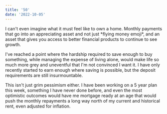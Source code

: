 ```yaml
---
title: '50'
date: '2022-10-05'
---
```


I can't even imagine what it must feel like to own a home. Monthly payments that go into an appreciating asset and not just \*flying money emoji\*, and an asset that gives you access to better financial products to continue to see growth.

I've reached a point where the hardship required to save enough to buy something, while managing the expense of living alone, would make life so much more grey and uneventful that I'm not convinced I want it. I have only recently started to earn enough where saving is possible, but the deposit requirements are still insurmountable.

This isn't just grim pessimism either. I have been working on a 5 year plan this week, something I have never done before, and even the most optimistic outcomes would have me mortgage ready at an age that would push the monthly repayments a long way north of my current and historical rent, even adjusted for inflation.
